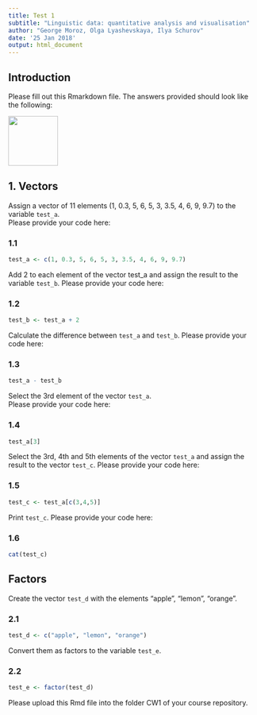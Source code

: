 ---
title: Test 1
subtitle: "Linguistic data: quantitative analysis and visualisation"
author: "George Moroz, Olga Lyashevskaya, Ilya Schurov"
date: '25 Jan 2018'
output: html_document
---

## Introduction
Please fill out this Rmarkdown file. The answers provided should look like the following:  

<img src="https://agricolamz.github.io/2018-MAG_R_course/img/Test1_example.png" width=100>

## 1. Vectors
Assign a vector of 11 elements (1, 0.3, 5, 6, 5, 3, 3.5, 4, 6, 9, 9.7) to the variable `test_a`.  
Please provide your code here:  

### 1.1  


```{r}
test_a <- c(1, 0.3, 5, 6, 5, 3, 3.5, 4, 6, 9, 9.7)
```

Add 2 to each element of the vector test_a and assign the result to the variable `test_b`. Please provide your code here:  

### 1.2  

```{r}
test_b <- test_a + 2
```

Calculate the difference between `test_a` and `test_b`. Please provide your code here:  

### 1.3  

```{r}
test_a - test_b
```

Select the 3rd element of the vector `test_a`.  
Please provide your code here:  

### 1.4  

```{r}
test_a[3]
```

Select the 3rd, 4th and 5th elements of the vector `test_a` and assign the result to the vector `test_c`.
Please provide your code here:  

### 1.5  

```{r}
test_c <- test_a[c(3,4,5)]
```


Print `test_c`.
Please provide your code here:  

### 1.6   


```{r}
cat(test_c)
```

## Factors

Create the vector `test_d` with the elements "apple", "lemon", "orange".

### 2.1   

```{r}
test_d <- c("apple", "lemon", "orange")
```

Convert them as factors to the variable `test_e`.  

### 2.2   

```{r}
test_e <- factor(test_d)
```

Please upload this Rmd file into the folder CW1 of your course repository.
